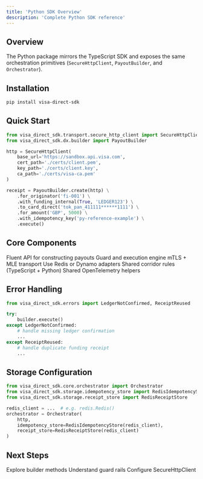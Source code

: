 ```yaml
---
title: 'Python SDK Overview'
description: 'Complete Python SDK reference'
---
```


## Overview

The Python package mirrors the TypeScript SDK and exposes the same orchestration primitives (`SecureHttpClient`, `PayoutBuilder`, and `Orchestrator`).

## Installation

```bash
pip install visa-direct-sdk
```

## Quick Start

```python
from visa_direct_sdk.transport.secure_http_client import SecureHttpClient
from visa_direct_sdk.dx.builder import PayoutBuilder

http = SecureHttpClient(
    base_url='https://sandbox.api.visa.com',
    cert_path='./certs/client.pem',
    key_path='./certs/client.key',
    ca_path='./certs/visa-ca.pem'
)

receipt = PayoutBuilder.create(http) \
    .for_originator('fi-001') \
    .with_funding_internal(True, 'LEDGER123') \
    .to_card_direct('tok_pan_411111******1111') \
    .for_amount('GBP', 5000) \
    .with_idempotency_key('py-reference-example') \
    .execute()
```

## Core Components

<CardGroup cols={2}>
  <Card title="PayoutBuilder" icon="code" href="/reference/python/builder">
    Fluent API for constructing payouts
  </Card>
  <Card title="Orchestrator" icon="zap" href="/reference/python/orchestrator">
    Guard and execution engine
  </Card>
  <Card title="SecureHttpClient" icon="shield" href="/reference/python/transport">
    mTLS + MLE transport
  </Card>
  <Card title="Storage Interfaces" icon="database" href="/installation#storage-configuration">
    Use Redis or Dynamo adapters
  </Card>
  <Card title="Policy Engine" icon="globe" href="/reference/typescript/policy">
    Shared corridor rules (TypeScript + Python)
  </Card>
  <Card title="Telemetry" icon="activity" href="/reference/typescript/telemetry">
    Shared OpenTelemetry helpers
  </Card>
</CardGroup>

## Error Handling

```python
from visa_direct_sdk.errors import LedgerNotConfirmed, ReceiptReused

try:
    builder.execute()
except LedgerNotConfirmed:
    # handle missing ledger confirmation
    ...
except ReceiptReused:
    # handle duplicate funding receipt
    ...
```

## Storage Configuration

```python
from visa_direct_sdk.core.orchestrator import Orchestrator
from visa_direct_sdk.storage.idempotency_store import RedisIdempotencyStore
from visa_direct_sdk.storage.receipt_store import RedisReceiptStore

redis_client = ...  # e.g. redis.Redis()
orchestrator = Orchestrator(
    http,
    idempotency_store=RedisIdempotencyStore(redis_client),
    receipt_store=RedisReceiptStore(redis_client)
)
```

## Next Steps

<CardGroup cols={2}>
  <Card title="Builder API" icon="code" href="/reference/python/builder">
    Explore builder methods
  </Card>
  <Card title="Orchestrator API" icon="zap" href="/reference/python/orchestrator">
    Understand guard rails
  </Card>
  <Card title="Transport Layer" icon="shield" href="/reference/python/transport">
    Configure SecureHttpClient
  </Card>
</CardGroup>
